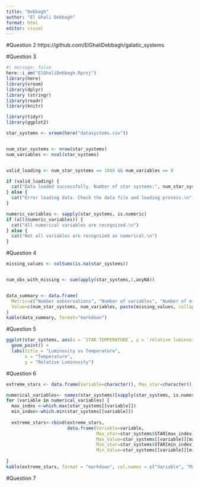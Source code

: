 ```yaml
---
title: "Debbagh"
author: "El Ghali Debbagh"
format: html
editor: visual
---
```


#Question 2 https://github.com/ElGhaliDebbagh/galatic_systems

#Question 3

```r
#| message: false
here::i_am("ElGhaliDebbagh.Rproj")
library(here)
library(vroom)
library(dplyr)
library (stringr)
library(readr)
library(knitr)


```

```r
library(tidyr)
library(ggplot2)

```

```r


star_systems <- vroom(here("datasystems.csv"))


num_star_systems <- nrow(star_systems)
num_variables <- ncol(star_systems)


valid_loading <- num_star_systems == 1048 && num_variables == 8

if (valid_loading) {
  cat("Data loaded successfully. Number of star systems:", num_star_systems, "\n")
} else {
  cat("Error loading data. Check the data file and loading process.\n")
}

numeric_variables <- sapply(star_systems, is.numeric)
if (all(numeric_variables)) {
  cat("All numerical variables are recognized.\n")
} else {
  cat("Not all variables are recognized as numerical.\n")
}

```

#Question 4

```r

missing_values <- colSums(is.na(star_systems))


num_obs_with_missing <- sum(apply(star_systems,1,anyNA))


data_summary <- data.frame(
  Metric=c("Number oobservations", "Number of variables", "Number of missin values", "Number of observations with at least one missing value"),
  Value=c(num_star_systems, num_variables, paste(missing_values, collapse=","),num_obs_with_missing)
)
kable(data_summary, format="markdown")

```


#Question 5
```r
ggplot(star_systems, aes(x = `STAR TEMPERATURE`, y = `relative luminosity`)) +
  geom_point() +
  labs(title = "Luminosity vs Temperature",
       x = "Temperature",
       y = "Relative Luminosity")
```

#Question 6
```r
extreme_stars <- data.frame(Variable=character(), Max_star=character(), Max_value=numeric(), Min_Star=character(), Min_Value=numeric())

numerical_variables<- names(star_systems)[sapply(star_systems, is.numeric)]
for (variable in numerical_variables) {
  max_index <-which.max(star_systems[[variable]])
  min_index<-which.min(star_systems[[variable]])
  
  extreme_stars<-rbind(extreme_stars,
                       data.frame(Variable=variable,
                                  Max_star=star_systems$STAR[max_index],
                                  Max_Value=star_systems[[variable]][max_index],
                                  Min_star=star_systems$STAR[min_index],
                                  Min_Value=star_systems[[variable]][min_index]))
  
}
kable(extreme_stars, format = "markdown", col.names = c("Variable", "Max Star", "Max value", "Min star", "Min value"))
```

#Question 7
